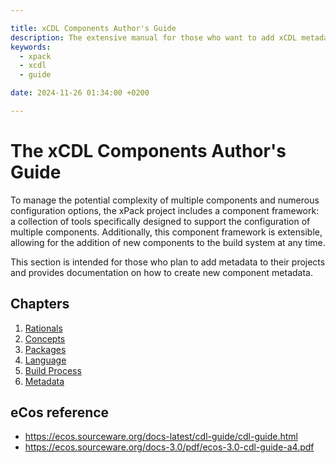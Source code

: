 ```yaml
---

title: xCDL Components Author's Guide
description: The extensive manual for those who want to add xCDL metadata to projects
keywords:
  - xpack
  - xcdl
  - guide

date: 2024-11-26 01:34:00 +0200

---
```


# The xCDL Components Author's Guide

To manage the potential complexity of multiple components and numerous configuration options, the xPack project includes a component framework: a collection of tools specifically designed to support the configuration of multiple components. Additionally, this component framework is extensible, allowing for the addition of new components to the build system at any time.

This section is intended for those who plan to add metadata to their projects and provides documentation on how to create new component metadata.

## Chapters

1. [Rationals](./rationals/)
1. [Concepts](./concepts/)
1. [Packages](./packages/)
1. [Language](./language/)
1. [Build Process](./build-process/)
1. [Metadata](../metadata/)

## eCos reference

- https://ecos.sourceware.org/docs-latest/cdl-guide/cdl-guide.html
- https://ecos.sourceware.org/docs-3.0/pdf/ecos-3.0-cdl-guide-a4.pdf

